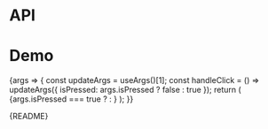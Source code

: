 
<Meta title="Packages/Buttons/ToggleIconButton" component={ToggleIconButton} />

# API

<ArgsTable />

# Demo

<Canvas>
  <Story
    name="ToggleIconButton"
    args={{ 'aria-label': 'Label', isBasic: true, isPill: true }}
    argTypes={{
      disabled: { control: 'boolean' },
      isPressed: { control: 'radio', options: [false, true, 'mixed'] }
    }}
    parameters={{
      design: {
        allowFullscreen: true,
        type: 'figma',
        url: 'https://www.figma.com/file/6g87L4FdKZTA3knt3Rsfdx/Garden?node-id=7149%3A41375'
      }
    }}
  >
    {args => {
      const updateArgs = useArgs()[1];
      const handleClick = () => updateArgs({ isPressed: args.isPressed ? false : true });
      return (
        <ToggleIconButton {...args} onClick={handleClick}>
          {args.isPressed === true ? <IconFill /> : <IconStroke />}
        </ToggleIconButton>
      );
    }}
  </Story>
</Canvas>

<Markdown>{README}</Markdown>
